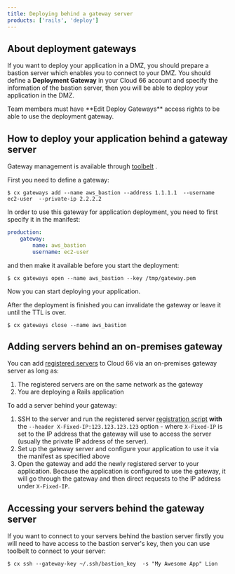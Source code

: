 ```yaml
---
title: Deploying behind a gateway server
products: ['rails', 'deploy']
---
```


## About deployment gateways

If you want to deploy your application in a DMZ, you should prepare a bastion server which enables you to connect to your DMZ. You should define a **Deployment Gateway** in your Cloud 66 account and specify the information of the bastion server, then you will be able to deploy your application in the DMZ.

<Callout type="warning" title="Required permissions">
 Team members must have **Edit Deploy Gateways** access rights to be able to use the deployment gateway. 
</Callout>

## How to deploy your application behind a gateway server

Gateway management is available through [toolbelt](/:product/:version?/toolbelt/_gateways-add) .

First you need to define a gateway:

```shell
$ cx gateways add --name aws_bastion --address 1.1.1.1  --username ec2-user  --private-ip 2.2.2.2
```

In order to use this gateway for application deployment, you need to first specify it in the manifest:

```yaml
production:
   	gateway:
   	    name: aws_bastion
   	    username: ec2-user
```

and then make it available before you start the deployment:

```shell
$ cx gateways open --name aws_bastion --key /tmp/gateway.pem
```

Now you can start deploying your application.

After the deployment is finished you can invalidate the gateway or leave it until the TTL is over.

```shell
$ cx gateways close --name aws_bastion
```

## Adding servers behind an on-premises gateway

You can add [registered servers](/:product/:version?/servers/registered-servers#register-a-server) to Cloud 66 via an on-premises gateway server as long as:

1. The registered servers are on the same network as the gateway
2. You are deploying a Rails application

To add a server behind your gateway:

1. SSH to the server and run the registered server [registration script](/:product/:version?/servers/registered-servers#register-a-server) **with** the `--header X-Fixed-IP:123.123.123.123` option - where `X-Fixed-IP` is set to the IP address that the gateway will use to access the server (usually the private IP address of the server).
2. Set up the gateway server and configure your application to use it via the manifest as specified above
3. Open the gateway and add the newly registered server to your application. Because the application is configured to use the gateway, it will go through the gateway and then direct requests to the IP address under `X-Fixed-IP`.

## Accessing your servers behind the gateway server

If you want to connect to your servers behind the bastion server firstly you will need to have access to the bastion server's key, then you can use toolbelt to connect to your server:

```shell
$ cx ssh --gateway-key ~/.ssh/bastion_key  -s "My Awesome App" Lion
```

